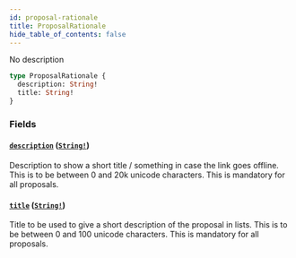 ```yaml
---
id: proposal-rationale
title: ProposalRationale
hide_table_of_contents: false
---
```



No description

```graphql
type ProposalRationale {
  description: String!
  title: String!
}
```


### Fields

#### [`description`](#) ([`String!`](/docs/testnet/graphql/scalars/string))

Description to show a short title / something in case the link goes offline.
This is to be between 0 and 20k unicode characters.
This is mandatory for all proposals.


#### [`title`](#) ([`String!`](/docs/testnet/graphql/scalars/string))

Title to be used to give a short description of the proposal in lists.
This is to be between 0 and 100 unicode characters.
This is mandatory for all proposals.




